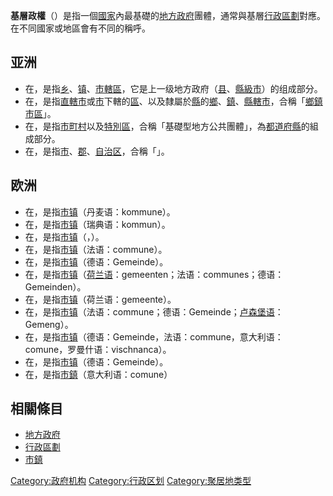 {{Unreferenced|time=2021-10-18T09:31:31+00:00}}
{{expand|time=2011-09-22T11:18:16+00:00}}
'''基層政權'''（{{lang-en|Municipality}}）是指一個[[國家|國家]]內最基礎的[[地方政府|地方政府]]團體，通常與基層[[行政區劃|行政區劃]]對應。在不同國家或地區會有不同的稱呼。

== 亚洲 ==
* 在{{PRC}}，是指[[鄉級行政區|乡]]、[[行政建制鎮|镇]]、[[市轄區_(中華人民共和國)|市轄區]]，它是上一级地方政府（[[县|县]]、[[縣級市|縣級市]]）的组成部分。
* 在{{ROC-TW}}，是指[[直轄市_(中華民國)|直轄市]]或[[市_(中華民國)|市]]下轄的[[區_(中華民國)|區]]、以及隸屬於[[縣_(中華民國)|縣]]的[[鄉_(中華民國)|鄉]]、[[鎮_(中華民國)|鎮]]、[[縣轄市|縣轄市]]，合稱「[[鄉鎮市區|鄉鎮市區]]」。
* 在{{JPN}}，是指[[市町村|市町村]]以及[[特別區|特別區]]，合稱「基礎型地方公共團體」，為[[都道府縣|都道府縣]]的組成部分。
* 在{{KOR}}，是指[[市|市]]、[[郡|郡]]、[[區_(韓國)|自治区]]，合稱「{{link-ko|基礎地方自治團體|기초지방자치단체}}」。

== 欧洲 ==
* 在{{DEN}}，是指[[丹麦市镇|市镇]]（丹麦语：kommune）。
* 在{{SWE}}，是指[[瑞典市镇|市镇]]（瑞典语：kommun）。
* 在{{FIN}}，是指[[芬兰市镇|市镇]]（{{lang-fi|kunta}}，{{lang-sv|kommun}}）。
* 在{{FR}}，是指[[市镇_(法国)|市镇]]（法语：commune）。
* 在{{GER}}，是指[[市镇_(德国)|市镇]]（德语：Gemeinde）。
* 在{{BEL}}，是指[[市镇_(比利时)|市镇]]（[[荷蘭語|荷兰语]]：gemeenten；法语：communes；德语：Gemeinden）。
* 在{{NET}}，是指[[市镇_(荷兰)|市镇]]（荷兰语：gemeente）。
* 在{{LUX}}，是指[[市镇_(卢森堡)|市镇]]（法语：commune；德语：Gemeinde；[[盧森堡語|卢森堡语]]：Gemeng）。
* 在{{SWI}}，是指[[市镇_(瑞士)|市镇]]（德语：Gemeinde，法语：commune，意大利语：comune，罗曼什语：vischnanca）。
* 在{{AUT}}，是指[[市镇_(奥地利)|市镇]]（德语：Gemeinde）。
* 在{{ITA}}，是指[[市鎮_(義大利)|市鎮]]（意大利语：comune）

== 相關條目 ==
* [[地方政府|地方政府]]
* [[行政區劃|行政區劃]]
* [[市鎮|市鎮]]

{{政府小作品}}

[[Category:政府机构|Category:政府机构]]
[[Category:行政区划|Category:行政区划]]
[[Category:聚居地类型|Category:聚居地类型]]